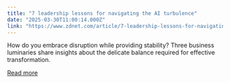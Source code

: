 ```yaml
---
title: "7 leadership lessons for navigating the AI turbulence"
date: "2025-03-30T11:00:14.000Z"
link: "https://www.zdnet.com/article/7-leadership-lessons-for-navigating-the-ai-turbulence/"
---
```


How do you embrace disruption while providing stability? Three business luminaries share insights about the delicate balance required for effective transformation.

[Read more](https://www.zdnet.com/article/7-leadership-lessons-for-navigating-the-ai-turbulence/)
